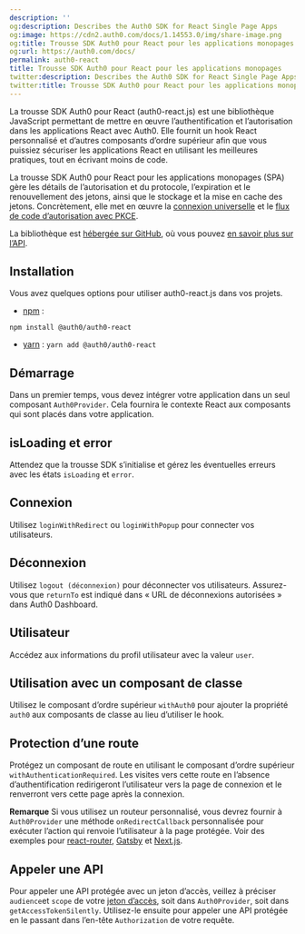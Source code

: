 ```yaml
---
description: ''
og:description: Describes the Auth0 SDK for React Single Page Apps
og:image: https://cdn2.auth0.com/docs/1.14553.0/img/share-image.png
og:title: Trousse SDK Auth0 pour React pour les applications monopages
og:url: https://auth0.com/docs/
permalink: auth0-react
title: Trousse SDK Auth0 pour React pour les applications monopages
twitter:description: Describes the Auth0 SDK for React Single Page Apps
twitter:title: Trousse SDK Auth0 pour React pour les applications monopages
---
```


La trousse SDK Auth0 pour React (auth0-react.js) est une bibliothèque JavaScript permettant de mettre en œuvre l’authentification et l’autorisation dans les applications React avec Auth0. Elle fournit un hook React personnalisé et d’autres composants d’ordre supérieur afin que vous puissiez sécuriser les applications React en utilisant les meilleures pratiques, tout en écrivant moins de code.

La trousse SDK Auth0 pour React pour les applications monopages (SPA) gère les détails de l’autorisation et du protocole, l’expiration et le renouvellement des jetons, ainsi que le stockage et la mise en cache des jetons. Concrètement, elle met en œuvre la [connexion universelle](/login/universal-login) et le [flux de code d’autorisation avec PKCE](/login/flows/authorization-code-flow-with-proof-key-for-code-exchange-pkce).

La bibliothèque est [hébergée sur GitHub](https://github.com/auth0/auth0-react), où vous pouvez [en savoir plus sur l’API](https://auth0.github.io/auth0-react/).

## Installation

Vous avez quelques options pour utiliser auth0-react.js dans vos projets.

* [npm](https://npmjs.org/) :

`npm install @auth0/auth0-react`
* [yarn](https://yarnpkg.com/) :
`yarn add @auth0/auth0-react`

## Démarrage

Dans un premier temps, vous devez intégrer votre application dans un seul composant `Auth0Provider`. Cela fournira le contexte React aux composants qui sont placés dans votre application.



## isLoading et error

Attendez que la trousse SDK s’initialise et gérez les éventuelles erreurs avec les états `isLoading` et `error`.



## Connexion

Utilisez `loginWithRedirect` ou `loginWithPopup` pour connecter vos utilisateurs.



## Déconnexion

Utilisez `logout (déconnexion)` pour déconnecter vos utilisateurs. Assurez-vous que `returnTo` est indiqué dans « URL de déconnexions autorisées » dans Auth0 Dashboard.



## Utilisateur

Accédez aux informations du profil utilisateur avec la valeur `user`.



## Utilisation avec un composant de classe

Utilisez le composant d’ordre supérieur `withAuth0` pour ajouter la propriété `auth0` aux composants de classe au lieu d’utiliser le hook.



## Protection d’une route

Protégez un composant de route en utilisant le composant d’ordre supérieur `withAuthenticationRequired`. Les visites vers cette route en l’absence d’authentification redirigeront l’utilisateur vers la page de connexion et le renverront vers cette page après la connexion.



**Remarque** Si vous utilisez un routeur personnalisé, vous devrez fournir à `Auth0Provider` une méthode `onRedirectCallback` personnalisée pour exécuter l’action qui renvoie l’utilisateur à la page protégée. Voir des exemples pour [react-router](https://github.com/auth0/auth0-react/blob/master/EXAMPLES.md#1-protecting-a-route-in-a-react-router-dom-app), [Gatsby](https://github.com/auth0/auth0-react/blob/master/EXAMPLES.md#2-protecting-a-route-in-a-gatsby-app) et [Next.js](https://github.com/auth0/auth0-react/blob/master/EXAMPLES.md#3-protecting-a-route-in-a-nextjs-app-in-spa-mode).

## Appeler une API

Pour appeler une API protégée avec un jeton d’accès, veillez à préciser `audience`et `scope` de votre [jeton d’accès](/security/tokens/access-tokens/get-access-tokens), soit dans `Auth0Provider`, soit dans `getAccessTokenSilently`. Utilisez-le ensuite pour appeler une API protégée en le passant dans l’en-tête `Authorization` de votre requête.
